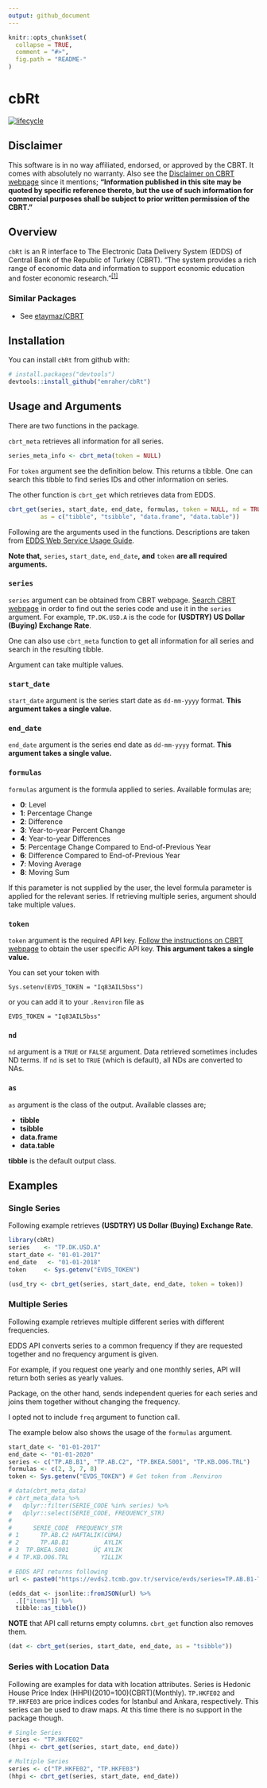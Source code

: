 ```yaml
---
output: github_document
---
```


<!-- README.md is generated from README.Rmd. Please edit that file -->

```r
knitr::opts_chunk$set(
  collapse = TRUE,
  comment = "#>",
  fig.path = "README-"
)
```

# cbRt
[![lifecycle](https://img.shields.io/badge/lifecycle-experimental-orange.svg)](https://www.tidyverse.org/lifecycle/#experimental)

## Disclaimer

This software is in no way affiliated, endorsed, or approved by the CBRT. It comes with absolutely no warranty. Also see the [Disclaimer on CBRT webpage](http://www.tcmb.gov.tr/wps/wcm/connect/TCMB+EN/TCMB+EN/Footer+Menu/Disclaimer) since it mentions; **"Information published in this site may be quoted by specific reference thereto, but the use of such information for commercial purposes shall be subject to prior written permission of the CBRT."**

## Overview

`cbRt` is an R interface to The Electronic Data Delivery System (EDDS) of Central Bank of the Republic of Turkey (CBRT). "The system provides a rich range of economic data  and information to support economic education and foster economic research."<sup>[[1]](https://evds2.tcmb.gov.tr/help/videos/hakkindaEN.pdf)</sup>

### Similar Packages

* See [etaymaz/CBRT](https://github.com/etaymaz/CBRT)


## Installation

You can install `cbRt` from github with:

```r
# install.packages("devtools")
devtools::install_github("emraher/cbRt")
```
## Usage and Arguments

There are two functions in the package.

`cbrt_meta` retrieves all information for all series.

```r
series_meta_info <- cbrt_meta(token = NULL)
```

For `token` argument see the definition below. This returns a tibble. One can search this tibble to find series IDs and other information on series.


The other function is `cbrt_get` which retrieves data from EDDS.

```r
cbrt_get(series, start_date, end_date, formulas, token = NULL, nd = TRUE,
         as = c("tibble", "tsibble", "data.frame", "data.table"))
```

Following are the arguments used in the functions. Descriptions are taken from [EDDS Web Service Usage Guide](https://evds2.tcmb.gov.tr/help/videos/EVDS_Web_Service_Usage_Guide.pdf).

**Note that,** `series`**,** `start_date`**,** `end_date`**,** **and** `token` **are all required arguments.**

### `series`
`series` argument can be obtained from CBRT webpage. [Search CBRT webpage](https://evds2.tcmb.gov.tr) in order to find out the series code and use it in the `series` argument. For example, `TP.DK.USD.A` is the code for **(USDTRY) US Dollar (Buying) Exchange Rate**. 

One can also use `cbrt_meta` function to get all information for all series and search in the resulting tibble. 

Argument can take multiple values. 

### `start_date`
`start_date` argument is the series start date as `dd-mm-yyyy` format. **This argument takes a single value.**

### `end_date`
`end_date` argument is the series end date as `dd-mm-yyyy` format. **This argument takes a single value.**

### `formulas`
`formulas` argument is the formula applied to series. Available formulas are;

- **0**: Level
- **1**: Percentage Change
- **2**: Difference
- **3**: Year-to-year Percent Change
- **4**: Year-to-year Differences
- **5**: Percentage Change Compared to End-of-Previous Year
- **6**: Difference Compared to End-of-Previous Year
- **7**: Moving Average
- **8**: Moving Sum

If this parameter is not supplied by the user, the level formula parameter is applied for the relevant series. If retrieving multiple series, argument should take multiple values.

### `token`
`token` argument is the required API key. [Follow the instructions on CBRT webpage](https://evds2.tcmb.gov.tr/help/videos/EVDS_Web_Service_Usage_Guide.pdf) to obtain the user specific API key. **This argument takes a single value.** 

You can set your token with 

```
Sys.setenv(EVDS_TOKEN = "Iq83AIL5bss")
```

or you can add it to your `.Renviron` file as

```
EVDS_TOKEN = "Iq83AIL5bss"
```

### `nd`
`nd` argument is a `TRUE` or `FALSE` argument. Data retrieved sometimes includes ND terms. If `nd` is set to `TRUE` (which is default), all NDs are converted to NAs.

### `as`
`as` argument is the class of the output. Available classes are;

- **tibble** 
- **tsibble**
- **data.frame**
- **data.table**

**tibble** is the default output class.

## Examples
### Single Series

Following example retrieves **(USDTRY) US Dollar (Buying) Exchange Rate**. 

```r
library(cbRt)
series    <- "TP.DK.USD.A"
start_date <- "01-01-2017"
end_date   <- "01-01-2018"
token     <- Sys.getenv("EVDS_TOKEN")

(usd_try <- cbrt_get(series, start_date, end_date, token = token))
```

### Multiple Series

Following example retrieves multiple different series with different frequencies. 

EDDS API converts series to a common frequency if they are requested together and no frequency argument is given. 

For example, if you request one yearly and one monthly series, API will return both series as yearly values.

Package, on the other hand, sends independent queries for each series and joins them together without changing the frequency.

I opted not to include `freq` argument to function call.

The example below also shows the usage of the `formulas` argument.

```r
start_date <- "01-01-2017"
end_date <- "01-01-2020"
series <- c("TP.AB.B1", "TP.AB.C2", "TP.BKEA.S001", "TP.KB.O06.TRL")
formulas <- c(2, 3, 7, 8)
token <- Sys.getenv("EVDS_TOKEN") # Get token from .Renviron

# data(cbrt_meta_data)
# cbrt_meta_data %>% 
#   dplyr::filter(SERIE_CODE %in% series) %>% 
#   dplyr::select(SERIE_CODE, FREQUENCY_STR)
# 
#      SERIE_CODE  FREQUENCY_STR
# 1      TP.AB.C2 HAFTALIK(CUMA)
# 2      TP.AB.B1          AYLIK
# 3  TP.BKEA.S001       ÜÇ AYLIK
# 4 TP.KB.O06.TRL         YILLIK

# EDDS API returns following
url <- paste0("https://evds2.tcmb.gov.tr/service/evds/series=TP.AB.B1-TP.AB.C2-TP.BKEA.S001-TP.KB.O06.TRL&startDate=01-01-2017&endDate=01-01-2020&type=json&key=", token, "&formulas=2-3-7-8")

(edds_dat <- jsonlite::fromJSON(url) %>%
  .[["items"]] %>%
  tibble::as_tibble())
```


**NOTE** that API call returns empty columns. `cbrt_get` function also removes them.

```r
(dat <- cbrt_get(series, start_date, end_date, as = "tsibble"))
```

### Series with Location Data

Following are examples for data with location attributes. Series is Hedonic House Price Index (HHPI)(2010=100)(CBRT)(Monthly). `TP.HKFE02` and `TP.HKFE03` are price indices codes for Istanbul and Ankara, respectively. This series can be used to draw maps. At this time there is no support in the package though.

```r
# Single Series
series <- "TP.HKFE02"
(hhpi <- cbrt_get(series, start_date, end_date))
```
```r
# Multiple Series
series <- c("TP.HKFE02", "TP.HKFE03")
(hhpi <- cbrt_get(series, start_date, end_date))
```

